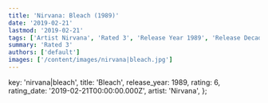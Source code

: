 ```yaml
---
title: 'Nirvana: Bleach (1989)'
date: '2019-02-21'
lastmod: '2019-02-21'
tags: ['Artist Nirvana', 'Rated 3', 'Release Year 1989', 'Release Decade 1980']
summary: 'Rated 3'
authors: ['default']
images: ['/content/images/nirvana|bleach.jpg']
---
```


  key: 'nirvana|bleach',
  title: 'Bleach',
  release_year: 1989,
  rating: 6,
  rating_date: '2019-02-21T00:00:00.000Z',
  artist: 'Nirvana',
};

<MusicRating data={data} />

